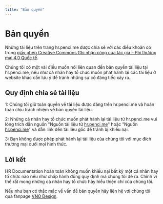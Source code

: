 ```yaml
---
title: "Bản quyền"
---
```


# Bản quyền

Những tài liệu trên trang hr.penci.me được chia sẻ với các điều khoản có trong [giấy phép Creative Commons Ghi nhận công của tác giả – Phi thương mại 4.0 Quốc tế](https://creativecommons.org/licenses/by-nc/4.0).

Chúng tôi có một vài điều muốn nói liên quan đến bản quyền tài liệu tại hr.penci.me, nếu như cá nhân hay tổ chức muốn phát hành lại các tài liệu ở website khác cần lưu ý để tránh những sự cố đáng tiếc xảy ra.

## Quy định chia sẻ tài liệu

1: Chúng tôi giữ toàn quyền về tài liệu được đăng trên hr.penci.me và hoàn toàn chịu trách nhiệm về bản quyền tài liệu.

2: Những cá nhân hay tổ chức muốn phát hành lại tài liệu từ hr.penci.me vui lòng trích dẫn nguồn "Nguồn tài liệu từ [hr.penci.me](https://hr.penci.me)" hoặc "Nguồn [hr.penci.me](https://hr.penci.me)" và dẫn link đến tài liệu gốc để tránh bị khiếu nại.

3: Bạn không được phép phát hành lại tài liệu của chúng tôi với mục đích thương mại dưới mọi hình thức.

## Lời kết

HR Documentation hoàn toàn không muốn khiếu nại bất kỳ một cá nhân hay tổ chức nào nếu như chấp hành đúng quy định mà chúng tôi đề ra. Chính vì thế rất mong những cá nhân hay tổ chức hãy hiểu thiện chí của chúng tôi.

Nếu như bạn có thắc mắc về vấn đề bản quyền hãy liên hệ với chúng tôi qua fanpage [VNO Design](https://www.facebook.com/vnodesign).
